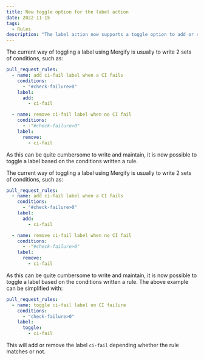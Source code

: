 ```yaml
---
title: New toggle option for the label action
date: 2022-11-15
tags:
  - Rules
description: "The label action now supports a toggle option to add or remove labels based on conditions."
---
```


The current way of toggling a label using Mergify is usually to write 2 sets of conditions, such as:

```yaml
pull_request_rules:
  - name: add ci-fail label when a CI fails
    conditions:
      - "#check-failure>0"
    label:
      add:
        - ci-fail

  - name: remove ci-fail label when no CI fail
    conditions:
      - -"#check-failure>0"
    label:
      remove:
        - ci-fail
```

As this can be quite cumbersome to write and maintain, it is now possible to toggle a label based on the conditions written a rule.

The current way of toggling a label using Mergify is usually to write 2 sets of conditions, such as:

```yaml
pull_request_rules:
  - name: add ci-fail label when a CI fails
    conditions:
      - "#check-failure>0"
    label:
      add:
        - ci-fail

  - name: remove ci-fail label when no CI fail
    conditions:
      - -"#check-failure>0"
    label:
      remove:
        - ci-fail
```

As this can be quite cumbersome to write and maintain, it is now possible to toggle a label based on the conditions written a rule. The above example can be simplified with:

```yaml
pull_request_rules:
  - name: toggle ci-fail label on CI failure
    conditions:
      - "check-failure>0"
    label:
      toggle:
        - ci-fail
```

This will add or remove the label `ci-fail` depending whether the rule matches or not.
